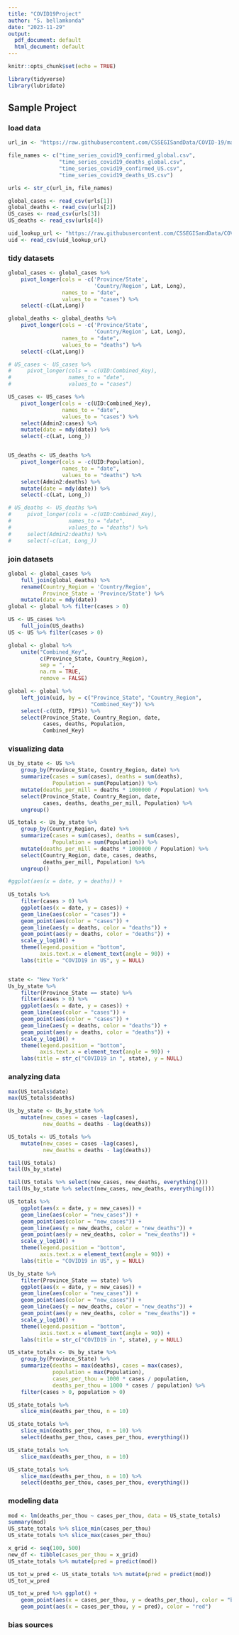 ---
title: "COVID19Project"
author: "S. bellamkonda"
date: "2023-11-29"
output:
  pdf_document: default
  html_document: default
---


```{r setup, include=FALSE}
knitr::opts_chunk$set(echo = TRUE)
```


```{r load-packages, include=FALSE}
library(tidyverse)
library(lubridate)
```


## Sample Project
### load data
```{r load_data}
url_in <- "https://raw.githubusercontent.com/CSSEGISandData/COVID-19/master/csse_covid_19_data/csse_covid_19_time_series/"

file_names <- c("time_series_covid19_confirmed_global.csv",
                "time_series_covid19_deaths_global.csv",
                "time_series_covid19_confirmed_US.csv",
                "time_series_covid19_deaths_US.csv")

urls <- str_c(url_in, file_names)

global_cases <- read_csv(urls[1])
global_deaths <- read_csv(urls[2])
US_cases <- read_csv(urls[3])
US_deaths <- read_csv(urls[4])

uid_lookup_url <- "https://raw.githubusercontent.com/CSSEGISandData/COVID-19/master/csse_covid_19_data/UID_ISO_FIPS_LookUp_Table.csv"
uid <- read_csv(uid_lookup_url)

```


### tidy datasets
```{r tidy_data}
global_cases <- global_cases %>%
    pivot_longer(cols = -c('Province/State',
                           'Country/Region', Lat, Long),
                 names_to = "date",
                 values_to = "cases") %>%
    select(-c(Lat,Long))

global_deaths <- global_deaths %>%
    pivot_longer(cols = -c('Province/State',
                           'Country/Region', Lat, Long),
                 names_to = "date",
                 values_to = "deaths") %>%
    select(-c(Lat,Long))

# US_cases <- US_cases %>%
#     pivot_longer(cols = -c(UID:Combined_Key),
#                  names_to = "date",
#                  values_to = "cases")

US_cases <- US_cases %>%
    pivot_longer(cols = -c(UID:Combined_Key),
                 names_to = "date",
                 values_to = "cases") %>%
    select(Admin2:cases) %>%
    mutate(date = mdy(date)) %>%
    select(-c(Lat, Long_))


US_deaths <- US_deaths %>%
    pivot_longer(cols = -c(UID:Population),
                 names_to = "date",
                 values_to = "deaths") %>%
    select(Admin2:deaths) %>%
    mutate(date = mdy(date)) %>%
    select(-c(Lat, Long_))

# US_deaths <- US_deaths %>%
#     pivot_longer(cols = -c(UID:Combined_Key),
#                  names_to = "date",
#                  values_to = "deaths") %>%
#     select(Admin2:deaths) %>%
#     select(-c(Lat, Long_))

```


### join datasets
```{r join_data}
global <- global_cases %>%
    full_join(global_deaths) %>%
    rename(Country_Region = 'Country/Region',
           Province_State = 'Province/State') %>%
    mutate(date = mdy(date))
global <- global %>% filter(cases > 0)

US <- US_cases %>%
    full_join(US_deaths)
US <- US %>% filter(cases > 0)

global <- global %>%
    unite("Combined_Key",
          c(Province_State, Country_Region),
          sep = ", ",
          na.rm = TRUE,
          remove = FALSE)

global <- global %>%
    left_join(uid, by = c("Province_State", "Country_Region",
                          "Combined_Key")) %>%
    select(-c(UID, FIPS)) %>%
    select(Province_State, Country_Region, date,
           cases, deaths, Population,
           Combined_Key)

```


### visualizing data
```{r visualization}
Us_by_state <- US %>%
    group_by(Province_State, Country_Region, date) %>%
    summarize(cases = sum(cases), deaths = sum(deaths),
              Population = sum(Population)) %>%
    mutate(deaths_per_mill = deaths * 1000000 / Population) %>%
    select(Province_State, Country_Region, date,
           cases, deaths, deaths_per_mill, Population) %>%
    ungroup()

US_totals <- Us_by_state %>%
    group_by(Country_Region, date) %>%
    summarize(cases = sum(cases), deaths = sum(cases),
              Population = sum(Population)) %>%
    mutate(deaths_per_mill = deaths * 1000000 / Population) %>%
    select(Country_Region, date, cases, deaths,
           deaths_per_mill, Population) %>%
    ungroup()

#ggplot(aes(x = date, y = deaths)) +
    
US_totals %>%
    filter(cases > 0) %>%
    ggplot(aes(x = date, y = cases)) +
    geom_line(aes(color = "cases")) +
    geom_point(aes(color = "cases")) +
    geom_line(aes(y = deaths, color = "deaths")) +
    geom_point(aes(y = deaths, color = "deaths")) +
    scale_y_log10() +
    theme(legend.position = "bottom",
          axis.text.x = element_text(angle = 90)) +
    labs(title = "COVID19 in US", y = NULL)


state <- "New York"
Us_by_state %>%
    filter(Province_State == state) %>%
    filter(cases > 0) %>%
    ggplot(aes(x = date, y = cases)) +
    geom_line(aes(color = "cases")) +
    geom_point(aes(color = "cases")) +
    geom_line(aes(y = deaths, color = "deaths")) +
    geom_point(aes(y = deaths, color = "deaths")) +
    scale_y_log10() +
    theme(legend.position = "bottom",
          axis.text.x = element_text(angle = 90)) +
    labs(title = str_c("COVID19 in ", state), y = NULL)

```


### analyzing data
```{r analyzing_data}
max(US_totals$date)
max(US_totals$deaths)

Us_by_state <- Us_by_state %>%
    mutate(new_cases = cases -lag(cases),
           new_deaths = deaths - lag(deaths))

US_totals <- US_totals %>%
    mutate(new_cases = cases -lag(cases),
           new_deaths = deaths - lag(deaths))

tail(US_totals)
tail(Us_by_state)

tail(US_totals %>% select(new_cases, new_deaths, everything()))
tail(Us_by_state %>% select(new_cases, new_deaths, everything()))

US_totals %>%
    ggplot(aes(x = date, y = new_cases)) +
    geom_line(aes(color = "new_cases")) +
    geom_point(aes(color = "new_cases")) +
    geom_line(aes(y = new_deaths, color = "new_deaths")) +
    geom_point(aes(y = new_deaths, color = "new_deaths")) +
    scale_y_log10() +
    theme(legend.position = "bottom",
          axis.text.x = element_text(angle = 90)) +
    labs(title = "COVID19 in US", y = NULL)

Us_by_state %>%
    filter(Province_State == state) %>%
    ggplot(aes(x = date, y = new_cases)) +
    geom_line(aes(color = "new_cases")) +
    geom_point(aes(color = "new_cases")) +
    geom_line(aes(y = new_deaths, color = "new_deaths")) +
    geom_point(aes(y = new_deaths, color = "new_deaths")) +
    scale_y_log10() +
    theme(legend.position = "bottom",
          axis.text.x = element_text(angle = 90)) +
    labs(title = str_c("COVID19 in ", state), y = NULL)

US_state_totals <- Us_by_state %>%
    group_by(Province_State) %>%
    summarize(deaths = max(deaths), cases = max(cases),
              population = max(Population),
              cases_per_thou = 1000 * cases / population,
              deaths_per_thou = 1000 * cases / population) %>%
    filter(cases > 0, population > 0)

US_state_totals %>%
    slice_min(deaths_per_thou, n = 10)

US_state_totals %>%
    slice_min(deaths_per_thou, n = 10) %>%
    select(deaths_per_thou, cases_per_thou, everything())

US_state_totals %>%
    slice_max(deaths_per_thou, n = 10)

US_state_totals %>%
    slice_max(deaths_per_thou, n = 10) %>%
    select(deaths_per_thou, cases_per_thou, everything())


```


### modeling data
```{r modeling_Data}
mod <- lm(deaths_per_thou ~ cases_per_thou, data = US_state_totals)
summary(mod)
US_state_totals %>% slice_min(cases_per_thou)
US_state_totals %>% slice_max(cases_per_thou)

x_grid <- seq(100, 500)
new_df <- tibble(cases_per_thou = x_grid)
US_state_totals %>% mutate(pred = predict(mod))

US_tot_w_pred <- US_state_totals %>% mutate(pred = predict(mod))
US_tot_w_pred

US_tot_w_pred %>% ggplot() +
    geom_point(aes(x = cases_per_thou, y = deaths_per_thou), color = "blue") +
    geom_point(aes(x = cases_per_thou, y = pred), color = "red")

```


### bias sources
```{r bias_sources}

```

